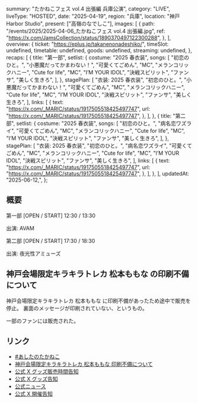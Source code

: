  summary: "たかねこフェス vol.4 出張編 兵庫公演",
  category: "LIVE",
  liveType: "HOSTED",
  date: "2025-04-19",
  region: "兵庫",
  location: "神戸 Harbor Studio",
  present: ["高嶺のなでしこ"],
  images: [
    {
      path: "/events/2025/2025-04-06_たかねこフェス vol.4 出張編.jpg",
      ref: "https://x.com/JamsCollection/status/1890370497122300288",
    },
  ],
  overview: {
    ticket: "https://eplus.jp/takanenonadeshiko/",
    timeSlot: undefined,
    timetable: undefined,
    goods: undefined,
    streaming: undefined,
  },
  recaps: [
    {
      title: "第一部",
      setlist: {
        costume: "2025 春衣装",
        songs: [
          "初恋のひと。",
          "小悪魔だってかまわない！",
          "可愛くてごめん",
          "MC",
          "メランコリックハニー",
          "Cute for life",
          "MC",
          "I’M YOUR IDOL",
          "決戦スピリット",
          "ファンサ",
          "美しく生きろ",
        ],
      },
      stagePlan: [
        "衣装: 2025 春衣装",
        "初恋のひと。",
        "小悪魔だってかまわない！",
        "可愛くてごめん",
        "MC",
        "メランコリックハニー",
        "Cute for life",
        "MC",
        "I’M YOUR IDOL",
        "決戦スピリット",
        "ファンサ",
        "美しく生きろ",
      ],
      links: [
        {
          text: "https://x.com/_MARIC/status/1917505518425497747",
          url: "https://x.com/_MARIC/status/1917505518425497747",
        },
      ],
    },
    {
      title: "第二部",
      setlist: {
        costume: "2025 春衣装",
        songs: [
          "初恋のひと。",
          "病名恋ワズライ",
          "可愛くてごめん",
          "MC",
          "メランコリックハニー",
          "Cute for life",
          "MC",
          "I’M YOUR IDOL",
          "決戦スピリット",
          "ファンサ",
          "美しく生きろ",
        ],
      },
      stagePlan: [
        "衣装: 2025 春衣装",
        "初恋のひと。",
        "病名恋ワズライ",
        "可愛くてごめん",
        "MC",
        "メランコリックハニー",
        "Cute for life",
        "MC",
        "I’M YOUR IDOL",
        "決戦スピリット",
        "ファンサ",
        "美しく生きろ",
      ],
      links: [
        {
          text: "https://x.com/_MARIC/status/1917505518425497747",
          url: "https://x.com/_MARIC/status/1917505518425497747",
        },
      ],
    },
  ],
  updatedAt: "2025-06-12,",
};

## 概要

第一部 [OPEN / START] 12:30 / 13:30

出演: AVAM

第二部 [OPEN / START] 17:30 / 18:30

出演: 夜光性アミューズ

## 神戸会場限定キラキラトレカ 松本ももな の印刷不備について

神戸会場限定キラキラトレカ 松本ももな に印刷不備があったため途中で販売を停止。
裏面のメッセージが印刷されていない、というもの。

一部のファンには販売された。

## リンク

- [#あしたのたかねこ](https://x.com/takanenofficial/status/1913231060776915413)
- [神戸会場限定キラキラトレカ 松本ももな 印刷不備について](https://x.com/takanenofficial/status/1913422321840476257)
- [公式 X グッズ販売時間告知](https://x.com/takanenofficial/status/1913392115570381053)
- [公式 X グッズ告知](https://x.com/takanenofficial/status/1908444525334585657)
- [公式ニュース](https://takanenonadeshiko.jp/?p=3362)
- [公式 X 開催告知](https://x.com/takanenofficial/status/1866754911347892258)
